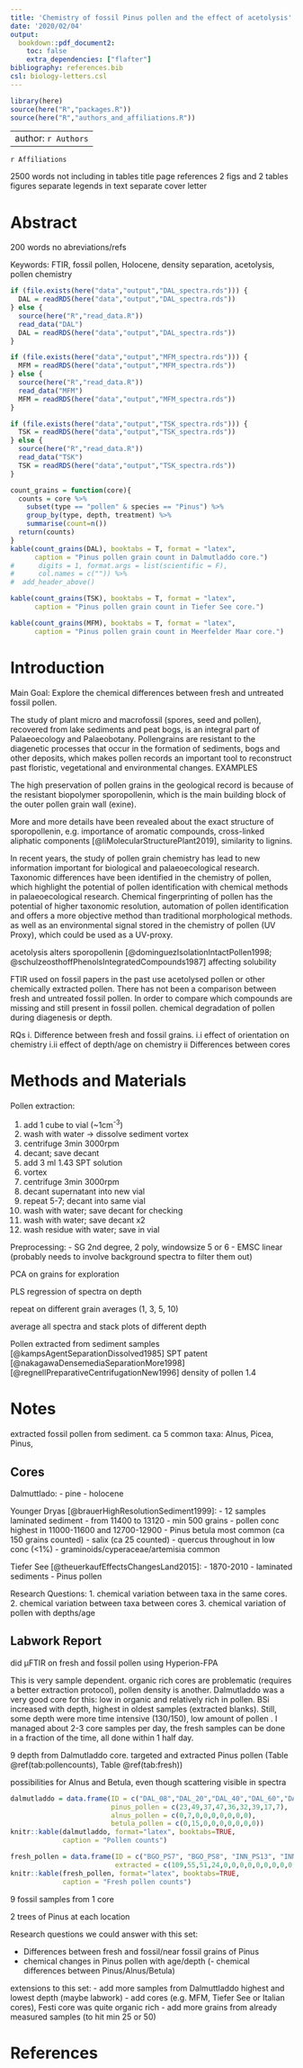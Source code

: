 ```yaml
---
title: 'Chemistry of fossil Pinus pollen and the effect of acetolysis'
date: '2020/02/04'
output:
  bookdown::pdf_document2:
    toc: false
    extra_dependencies: ["flafter"]
bibliography: references.bib
csl: biology-letters.csl
---
```


```r
library(here)
source(here("R","packages.R"))
source(here("R","authors_and_affiliations.R"))
```

---
author: `r Authors`
---
`r Affiliations`

2500 words not including in tables title page references
2 figs and 2 tables
figures separate legends in text
separate cover letter

 

# Abstract
200 words no abreviations/refs

Keywords: FTIR, fossil pollen, Holocene, density separation, acetolysis, pollen chemistry

<!-- READ DATA -->
```r
if (file.exists(here("data","output","DAL_spectra.rds"))) {
  DAL = readRDS(here("data","output","DAL_spectra.rds"))
} else {
  source(here("R","read_data.R"))
  read_data("DAL")
  DAL = readRDS(here("data","output","DAL_spectra.rds"))
}

if (file.exists(here("data","output","MFM_spectra.rds"))) {
  MFM = readRDS(here("data","output","MFM_spectra.rds"))
} else {
  source(here("R","read_data.R"))
  read_data("MFM")
  MFM = readRDS(here("data","output","MFM_spectra.rds"))
}

if (file.exists(here("data","output","TSK_spectra.rds"))) {
  TSK = readRDS(here("data","output","TSK_spectra.rds"))
} else {
  source(here("R","read_data.R"))
  read_data("TSK")
  TSK = readRDS(here("data","output","TSK_spectra.rds"))
}
```

```r
count_grains = function(core){
  counts = core %>%
    subset(type == "pollen" & species == "Pinus") %>% 
    group_by(type, depth, treatment) %>%
    summarise(count=n())
  return(counts)
}
kable(count_grains(DAL), booktabs = T, format = "latex",
      caption = "Pinus pollen grain count in Dalmutladdo core.")
#      digits = 1, format.args = list(scientific = F),
#      col.names = c("")) %>% 
#  add_header_above()
```

```r
kable(count_grains(TSK), booktabs = T, format = "latex",
      caption = "Pinus pollen grain count in Tiefer See core.")
```

```r
kable(count_grains(MFM), booktabs = T, format = "latex",
      caption = "Pinus pollen grain count in Meerfelder Maar core.")
```


# Introduction

Main Goal: Explore the chemical differences between fresh and untreated fossil pollen.

The study of plant micro and macrofossil (spores, seed and pollen), recovered from lake sediments and peat bogs, is an integral part of Palaeoecology and Palaeobotany.
Pollengrains are resistant to the diagenetic processes that occur in the formation of sediments, bogs and other deposits, which makes pollen records an important tool to reconstruct past floristic, vegetational and environmental changes. 
EXAMPLES

The high preservation of pollen grains in the geological record is because of the resistant biopolymer sporopollenin, which is the main building block of the outer pollen grain wall (exine).

More and more details have been revealed about the exact structure of sporopollenin, e.g. importance of aromatic compounds, cross-linked aliphatic components [@liMolecularStructurePlant2019], similarity to lignins. 

In recent years, the study of pollen grain chemistry has lead to new information important for biological and palaeoecological research.
Taxonomic differences have been identified in the chemistry of pollen, which highlight the potential of pollen identification with chemical methods in palaeoecological research.
Chemical fingerprinting of pollen has the potential of higher taxonomic resolution, automation of pollen identification and offers a more objective method than traditional morphological methods.
as well as an environmental signal stored in the chemistry of pollen (UV Proxy), which could be used as a UV-proxy.


acetolysis alters sporopollenin [@dominguezIsolationIntactPollen1998; @schulzeosthoffPhenolsIntegratedCompounds1987] affecting solubility

FTIR used on fossil papers in the past use acetolysed pollen or other chemically extracted pollen. 
There has not been a comparison between fresh and untreated fossil pollen.
In order to compare which compounds are missing and still present in fossil pollen.
chemical degradation of pollen during diagenesis or depth.


RQs
i. Difference between fresh and fossil grains.
i.i effect of orientation on chemistry
i.ii effect of depth/age on chemistry
ii Differences between cores
    

# Methods and Materials

Pollen extraction:

1. add 1 cube to vial (~1cm^-3^)
2. wash with water -> dissolve sediment vortex
3. centrifuge 3min 3000rpm
4. decant; save decant
5. add 3 ml 1.43 SPT solution
6. vortex
7. centrifuge 3min 3000rpm
8. decant supernatant into new vial
9. repeat 5-7; decant into same vial
10. wash with water; save decant for checking
11. wash with water; save decant x2
12. wash residue with water; save in vial

Preprocessing:
- SG 2nd degree, 2 poly, windowsize 5 or 6
- EMSC linear (probably needs to involve background spectra to filter them out)

PCA on grains for exploration

PLS regression of spectra on depth

repeat on different grain averages (1, 3, 5, 10)

average all spectra and stack plots of different depth

Pollen extracted from sediment samples 
[@kampsAgentSeparationDissolved1985] SPT patent
[@nakagawaDensemediaSeparationMore1998] 
[@regnellPreparativeCentrifugationNew1996] density of pollen 1.4


# Notes
extracted fossil pollen from sediment.
ca 5 common taxa: Alnus, Picea, Pinus,

## Cores
Dalmuttlado:
- pine
- holocene

Younger Dryas [@brauerHighResolutionSediment1999]:
- 12 samples laminated sediment
- from  11400 to 13120
- min 500 grains
- pollen conc highest in 11000-11600 and 12700-12900
- Pinus betula most common (ca 150 grains counted)
- salix (ca 25 counted)
- quercus throughout in low conc (<1%)
- graminoids/cyperaceae/artemisia common

Tiefer See [@theuerkaufEffectsChangesLand2015]:
- 1870-2010
- laminated sediments
- Pinus pollen

Research Questions:
1. chemical variation between taxa in the same cores.
2. chemical variation between taxa between cores 
3. chemical variation of pollen with depths/age

## Labwork Report

did µFTIR on fresh and fossil pollen using Hyperion-FPA

This is very sample dependent.
organic rich cores are problematic (requires a better extraction protocol), pollen density is another.
Dalmutladdo was a very good core for this: low in organic and relatively rich in pollen.
BSi increased with depth, highest in oldest samples (extracted blanks).
Still, some depth were more time intensive (130/150), low amount of pollen .
I managed about 2-3 core samples per day, the fresh samples can be done in a fraction of the time, all done within 1 half day.

9 depth from Dalmutladdo core. targeted and extracted Pinus pollen (Table \@ref(tab:pollencounts), Table \@ref(tab:fresh))

possibilities for Alnus and Betula, even though scattering visible in spectra 

```r
dalmutladdo = data.frame(ID = c("DAL_08","DAL_20","DAL_40","DAL_60","DAL_90", "DAL_110","DAL_130","DAL_140","DAL_150"),
                         pinus_pollen = c(23,49,37,47,36,32,39,17,7),
                         alnus_pollen = c(0,7,0,0,0,0,0,0,0),
                         betula_pollen = c(0,15,0,0,0,0,0,0,0))
knitr::kable(dalmutladdo, format="latex", booktabs=TRUE,
             caption = "Pollen counts")
```

```r
fresh_pollen = data.frame(ID = c("BGO_PS7", "BGO_PS8", "INN_PS13", "INN_PS19A","NMBU_Pin_syl_14E1", "NMBU_Pin_syl_14H1", "NMBU_Aln_glu_14E1", "NMBU_Aln_glu_14J1", "NMBU_Aln_inc_14B1", "NMBU_Aln_inc_14G1", "NMBU_Bet_pub_14A1", "NMBU_Bet_pub_14B1", "NMBU_Cor_ave_14B1", "NMBU_Cor_ave_14C1"),
                          extracted = c(109,55,51,24,0,0,0,0,0,0,0,0,0,0))
knitr::kable(fresh_pollen, format="latex", booktabs=TRUE,
             caption = "Fresh pollen counts")
```

9 fossil samples from 1 core

2 trees of Pinus at each location

Research questions we could answer with this set:

- Differences between fresh and fossil/near fossil grains of Pinus
- chemical changes in Pinus pollen with age/depth
(- chemical differences between Pinus/Alnus/Betula)

extensions to this set:
- add more samples from Dalmuttladdo highest and lowest depth (maybe labwork)
- add cores (e.g. MFM, Tiefer See or Italian cores), Festi core was quite organic rich
- add more grains from already measured samples (to hit min 25 or 50)


# References
